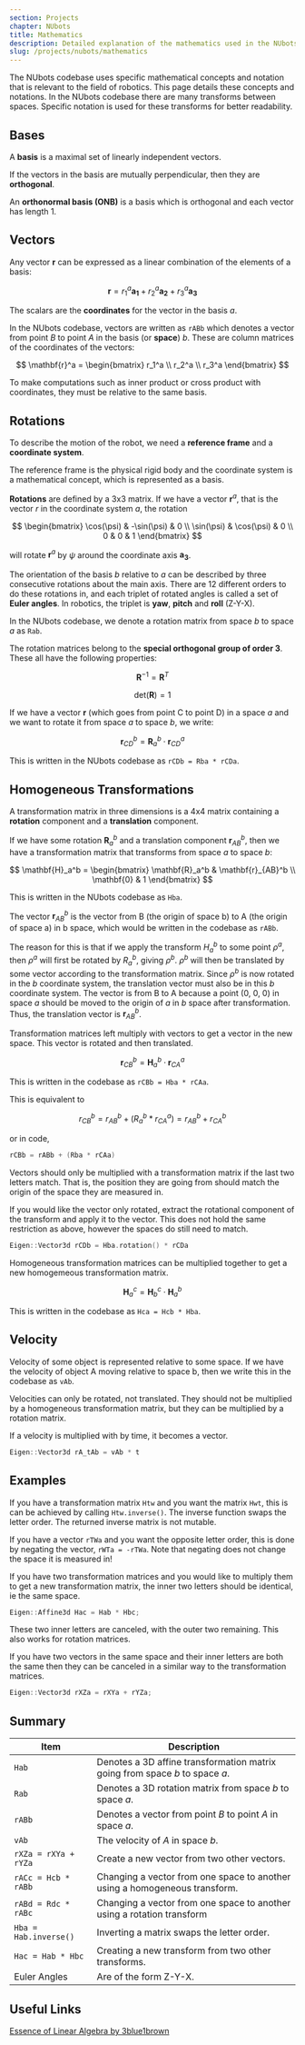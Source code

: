 ```yaml
---
section: Projects
chapter: NUbots
title: Mathematics
description: Detailed explanation of the mathematics used in the NUbots codebase.
slug: /projects/nubots/mathematics
---
```


The NUbots codebase uses specific mathematical concepts and notation that is relevant to the field of robotics. This page details these concepts and notations. In the NUbots codebase there are many transforms between spaces. Specific notation is used for these transforms for better readability.

## Bases

A **basis** is a maximal set of linearly independent vectors.

If the vectors in the basis are mutually perpendicular, then they are **orthogonal**.

An **orthonormal basis (ONB)** is a basis which is orthogonal and each vector has length 1.

## Vectors

Any vector $\mathbf{r}$ can be expressed as a linear combination of the elements of a basis:

$$
\mathbf{r} = r_1^a \mathbf{a_1} + r_2^a \mathbf{a_2} + r_3^a \mathbf{a_3}
$$

The scalars are the **coordinates** for the vector in the basis $a$.

In the NUbots codebase, vectors are written as `rABb` which denotes a vector from point $B$ to point $A$ in the basis (or **space**) $b$. These are column matrices of the coordinates of the vectors:

$$
\mathbf{r}^a = \begin{bmatrix}
r_1^a \\
r_2^a \\
r_3^a \end{bmatrix}
$$

To make computations such as inner product or cross product with coordinates, they must be relative to the same basis.

## Rotations

To describe the motion of the robot, we need a **reference frame** and a **coordinate system**.

The reference frame is the physical rigid body and the coordinate system is a mathematical concept, which is represented as a basis.

**Rotations** are defined by a 3x3 matrix. If we have a vector $\mathbf{r}^a$, that is the vector $r$ in the coordinate system $a$, the rotation

$$
\begin{bmatrix}
\cos(\psi) & -\sin(\psi) & 0 \\
\sin(\psi) & \cos(\psi) & 0 \\
0 & 0 & 1 \end{bmatrix}
$$

will rotate $\mathbf{r}^a$ by $\psi$ around the coordinate axis $\mathbf{a_3}$.

The orientation of the basis $b$ relative to $a$ can be described by three consecutive rotations about the main axis. There are 12 different orders to do these rotations in, and each triplet of rotated angles is called a set of **Euler angles**. In robotics, the triplet is **yaw**, **pitch** and **roll** (Z-Y-X).

In the NUbots codebase, we denote a rotation matrix from space $b$ to space $a$ as `Rab`.

The rotation matrices belong to the **special orthogonal group of order 3**. These all have the following properties:

$$
\mathbf{R}^{-1} = \mathbf{R}^T
$$

$$
\text{det}(\mathbf{R}) = 1
$$

If we have a vector $\mathbf{r}$ (which goes from point C to point D) in a space $a$ and we want to rotate it from space $a$ to space $b$, we write:

$$
\mathbf{r}^b_{CD} = \mathbf{R}^b_a \cdot \mathbf{r}^a_{CD}
$$

This is written in the NUbots codebase as `rCDb = Rba * rCDa`.

## Homogeneous Transformations

A transformation matrix in three dimensions is a 4x4 matrix containing a **rotation** component and a **translation** component.

If we have some rotation $\mathbf{R}_a^b$ and a translation component $\mathbf{r}^b_{AB}$, then we have a transformation matrix that transforms from space $a$ to space $b$:

$$
\mathbf{H}_a^b = \begin{bmatrix}
\mathbf{R}_a^b & \mathbf{r}_{AB}^b \\
\mathbf{0} & 1
\end{bmatrix}
$$

This is written in the NUbots codebase as `Hba`.

The vector $\mathbf{r}_{AB}^b$ is the vector from B (the origin of space b) to A (the origin of space a) in b space, which would be written in the codebase as `rABb`.

The reason for this is that if we apply the transform $H^b_a$ to some point $\rho^a$, then $\rho^a$ will first be rotated by $R_a^b$, giving $\rho^b$. $\rho^b$ will then be translated by some vector according to the transformation matrix. Since $\rho^b$ is now rotated in the $b$ coordinate system, the translation vector must also be in this $b$ coordinate system. The vector is from B to A because a point (0, 0, 0) in space $a$ should be moved to the origin of $a$ in $b$ space after transformation. Thus, the translation vector is $\mathbf{r}_{AB}^b$.

Transformation matrices left multiply with vectors to get a vector in the new space. This vector is rotated and then translated.

$$
\mathbf{r}^b_{CB} = \mathbf{H}^b_a \cdot \mathbf{r}^a_{CA}
$$

This is written in the codebase as `rCBb = Hba * rCAa`.

This is equivalent to

$$
r_{CB}^b = r_{AB}^b + (R^b_a * r_{CA}^a)
     = r_{AB}^b + r_{CA}^b
$$

or in code,

```cpp
rCBb = rABb + (Rba * rCAa)
```

<Alert type='warning'>
  Vectors should only be multiplied with a transformation matrix if the last two
  letters match. That is, the position they are going from should match the
  origin of the space they are measured in.
</Alert>

If you would like the vector only rotated, extract the rotational component of the transform and apply it to the vector. This does not hold the same restriction as above, however the spaces do still need to match.

```cpp
Eigen::Vector3d rCDb = Hba.rotation() * rCDa
```

Homogeneous transformation matrices can be multiplied together to get a new homogemeous transformation matrix.

$$
\mathbf{H}_a^c = \mathbf{H}_b^c \cdot \mathbf{H}^b_a
$$

This is written in the codebase as `Hca = Hcb * Hba`.

## Velocity

Velocity of some object is represented relative to some space. If we have the velocity of object A moving relative to space b, then we write this in the codebase as `vAb`.

Velocities can only be rotated, not translated. They should not be multiplied by a homogeneous transformation matrix, but they can be multiplied by a rotation matrix.

If a velocity is multiplied with by time, it becomes a vector.

```cpp
Eigen::Vector3d rA_tAb = vAb * t
```

## Examples

If you have a transformation matrix `Htw` and you want the matrix `Hwt`, this is can be achieved by calling `Htw.inverse()`. The inverse function swaps the letter order. The returned inverse matrix is not mutable.

If you have a vector `rTWa` and you want the opposite letter order, this is done by negating the vector, `rWTa = -rTWa`. Note that negating does not change the space it is measured in!

If you have two transformation matrices and you would like to multiply them to get a new transformation matrix, the inner two letters should be identical, ie the same space.

```cpp
Eigen::Affine3d Hac = Hab * Hbc;
```

These two inner letters are canceled, with the outer two remaining. This also works for rotation matrices.

If you have two vectors in the same space and their inner letters are both the same then they can be canceled in a similar way to the transformation matrices.

```cpp
Eigen::Vector3d rXZa = rXYa + rYZa;
```

## Summary

| Item                  | Description                                                                  |
| --------------------- | ---------------------------------------------------------------------------- |
| `Hab`                 | Denotes a 3D affine transformation matrix going from space $b$ to space $a$. |
| `Rab`                 | Denotes a 3D rotation matrix from space $b$ to space $a$.                    |
| `rABb`                | Denotes a vector from point $B$ to point $A$ in space $a$.                   |
| `vAb`                 | The velocity of $A$ in space $b$.                                            |
| `rXZa = rXYa + rYZa`  | Create a new vector from two other vectors.                                  |
| `rACc = Hcb * rABb`   | Changing a vector from one space to another using a homogeneous transform.   |
| `rABd = Rdc * rABc`   | Changing a vector from one space to another using a rotation transform       |
| `Hba = Hab.inverse()` | Inverting a matrix swaps the letter order.                                   |
| `Hac = Hab * Hbc`     | Creating a new transform from two other transforms.                          |
| Euler Angles          | Are of the form Z-Y-X.                                                       |

## Useful Links

[Essence of Linear Algebra by 3blue1brown](https://www.3blue1brown.com/essence-of-linear-algebra-page)

